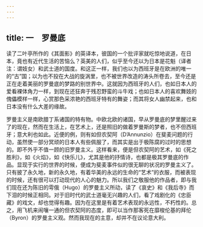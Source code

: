 ```yaml
---
---
---
```

title: 一　罗曼底
---



读了二叶亭所作的《其面影》的英译本，彼国的一个批评家就吃惊地说道，在日本，竟也有近代生活的苦恼么？英美的人们，似乎至今还以为日本是花魁（译者注：谓妓女）和武士道的国度。和这正一样，我们也以为西班牙是在欧洲的唯一的“古”国；以为也不投在大战的旋涡里，也不被世界改造的涛头所卷去，至今还是正在走着美丽的罗曼底的梦路的别世界中。这就因为西班牙的人们，也如日本人的爱看裸体角力一样，到现在还狂奔于残忍野蛮的斗牛戏；也如日本人的喜欢舞妓的傀儡模样一样，心赏那色采浓艳的西班牙特有的舞姿；而其将女人幽禁起来，也和日本没有什么大差的缘故。

罗曼主义是南欧腊丁系诸国的特有物。中欧北欧的诸国，早从罗曼底的梦里醒过来了的现在，然而在生活上，在艺术上，还是照旧的做着罗曼斯的梦者，也不但西班牙；意大利也如此。近便的例，则有如但农契阿（D’Annunzio）在斐麦问题的行动，虽然使一部分冥顽的日本人有些佩服了，而其实是出于极陈腐的过时的思想的。即不外乎不值一顾的旧罗曼主义。这样看来，便是但农契阿的艺术，如《死之胜利》，如《火焰》，如《快乐儿》，尤其是他的抒情诗，也都是极其罗曼底的作品。显现于实行的世界的时候，便成为斐麦事件似的很无聊的状况的罗曼主义了。只有披了永久地，新的永久地，有着华美的永远的生命的“艺术”的衣服，而被表现的时候，还有很可以打动现代的人心的魅力。所以我们之敬服他的作品者，即与我们现在还为陈旧的雩俄（Hugo）的罗曼主义所动，读了《哀史》和《我后寺》而下泪的时候正相同。对于旧时代的武士道毫无兴趣的人们，看了戏剧化的《忠臣藏》的戏文，却也觉得有趣。因为在这里是有着艺术表现的永远性，不朽性的。总之，用飞机来闹嚷一通的但农契阿的态度，即可以当作那客死在靡梭伦基的拜伦（Byron）的罗曼主义观。然而我现在的主意，却并不在议论意大利。